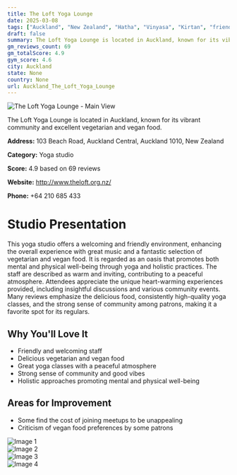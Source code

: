 ```yaml
---
title: The Loft Yoga Lounge
date: 2025-03-08
tags: ["Auckland", "New Zealand", "Hatha", "Vinyasa", "Kirtan", "friendly atmosphere", "community-focused", "Auckland"]  
draft: false
summary: The Loft Yoga Lounge is located in Auckland, known for its vibrant community and excellent vegetarian and vegan food.
gm_reviews_count: 69
gm_totalScore: 4.9
gym_score: 4.6
city: Auckland
state: None
country: None
url: Auckland_The_Loft_Yoga_Lounge
---
```


<div className="aspect-[16/9] relative my-8">
  <img 
    src="https://lh5.googleusercontent.com/p/AF1QipOAE6KB72AIsldvDrUFqQxfSzu4oCfsoko1300e=w1920-h1080-k-no"
    alt="The Loft Yoga Lounge - Main View"
    className="object-cover absolute inset-0 w-full h-full rounded-lg"
  />
</div>

The Loft Yoga Lounge is located in Auckland, known for its vibrant community and excellent vegetarian and vegan food.

**Address:** 103 Beach Road, Auckland Central, Auckland 1010, New Zealand

**Category:** Yoga studio

**Score:** 4.9 based on 69 reviews

**Website:** http://www.theloft.org.nz/

**Phone:** +64 210 685 433

# Studio Presentation

This yoga studio offers a welcoming and friendly environment, enhancing the overall experience with great music and a fantastic selection of vegetarian and vegan food. It is regarded as an oasis that promotes both mental and physical well-being through yoga and holistic practices. The staff are described as warm and inviting, contributing to a peaceful atmosphere. Attendees appreciate the unique heart-warming experiences provided, including insightful discussions and various community events. Many reviews emphasize the delicious food, consistently high-quality yoga classes, and the strong sense of community among patrons, making it a favorite spot for its regulars.



## Why You'll Love It

- Friendly and welcoming staff
- Delicious vegetarian and vegan food
- Great yoga classes with a peaceful atmosphere
- Strong sense of community and good vibes
- Holistic approaches promoting mental and physical well-being

## Areas for Improvement

- Some find the cost of joining meetups to be unappealing
- Criticism of vegan food preferences by some patrons

<div className="grid grid-cols-1 xl:grid-cols-2 gap-4 my-8">
<div className="aspect-[4/3] relative"><img src="https://lh5.googleusercontent.com/p/AF1QipO2wCZpHUkjfiNsKVH3qrpBViWpX3m5Jmqj7-__=w1920-h1080-k-no" alt="Image 1" className="object-cover absolute inset-0 w-full h-full rounded-lg" /></div>
<div className="aspect-[4/3] relative"><img src="https://lh5.googleusercontent.com/p/AF1QipN8NYiLkEYgsst3J7AnabM-tgPT2wFDwkThr7Vu=w1920-h1080-k-no" alt="Image 2" className="object-cover absolute inset-0 w-full h-full rounded-lg" /></div>
<div className="aspect-[4/3] relative"><img src="https://lh5.googleusercontent.com/p/AF1QipN_a7OHbIFGp85XBzSvS8fBqNHo-Urzg5QPR0dU=w1920-h1080-k-no" alt="Image 3" className="object-cover absolute inset-0 w-full h-full rounded-lg" /></div>
<div className="aspect-[4/3] relative"><img src="https://lh5.googleusercontent.com/p/AF1QipPDU5gAJbcTWJgXg-Vq7WKcQFyksEHSYGC5pfdb=w1920-h1080-k-no" alt="Image 4" className="object-cover absolute inset-0 w-full h-full rounded-lg" /></div>
</div>
